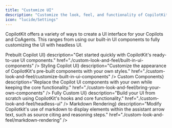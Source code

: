 ```yaml
---
title: "Customize UI"
description: "Customize the look, feel, and functionality of CopilotKit's UI components."
icon: "lucide/Settings"
---
```


CopilotKit offers a variety of ways to create a UI interface for your Copilots and CoAgents. This ranges
from using our built-in UI components to fully customizing the UI with headless UI.

<Cards>
  <Card
    className="border-2 border-gray-300 hover:border-gray-400 transition-colors"
    title={<div className="mb-3"><MessageCircleIcon className="inline mr-2" />Prebuilt Copilot UI</div>}
    description="Get started quickly with CopilotKit's ready-to-use UI components."
    href="./custom-look-and-feel/built-in-ui-components"
  />
  <Card
    className="border-2 border-gray-300 hover:border-gray-400 transition-colors"
    title={<div className="mb-3"><BrushIcon className="inline mr-2" />Styling Copilot UI</div>}
    description="Customize the appearance of CopilotKit's pre-built components with your own styles."
    href="./custom-look-and-feel/customize-built-in-ui-components"
  />
  <Card
    className="border-2 border-gray-300 hover:border-gray-400 transition-colors"
    title={<div className="mb-3"><PuzzleIcon className="inline mr-2" />Custom Components</div>}
    description="Replace the Copilot UI components with your own while keeping the core functionality."
    href="./custom-look-and-feel/bring-your-own-components"
  />
  <Card
    className="border-2 border-gray-300 hover:border-gray-400 transition-colors"
    title={<div className="mb-3"><SettingsIcon className="inline mr-2" />Fully Custom UI</div>}
    description="Build your UI from scratch using CopilotKit's hooks and core functionality."
    href="./custom-look-and-feel/headless-ui"
  />
  <Card
    className="border-2 border-gray-300 hover:border-gray-400 transition-colors"
    title={<div className="mb-3"><SettingsIcon className="inline mr-2" />Markdown Rendering</div>}
    description="Modify Copilotkit's use of markdown to display elements within the assistant arrow text, such as source citing and reasoning steps."
    href="./custom-look-and-feel/markdown-rendering"
  />
</Cards>